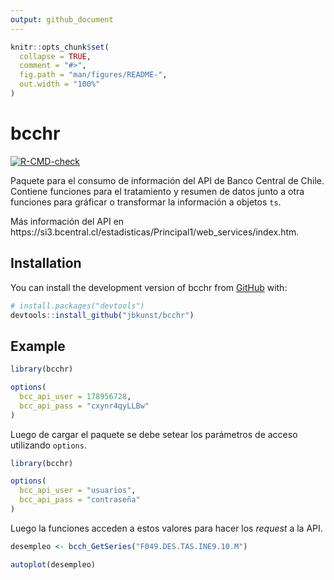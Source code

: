 ```yaml
---
output: github_document
---
```


<!-- README.md is generated from README.Rmd. Please edit that file -->

```r
knitr::opts_chunk$set(
  collapse = TRUE,
  comment = "#>",
  fig.path = "man/figures/README-",
  out.width = "100%"
)
```

# bcchr

<!-- badges: start -->
[![R-CMD-check](https://github.com/jbkunst/bcchr/actions/workflows/R-CMD-check.yaml/badge.svg)](https://github.com/jbkunst/bcchr/actions/workflows/R-CMD-check.yaml)
<!-- badges: end -->

Paquete para el consumo de información del API de Banco Central de Chile. Contiene
funciones para el tratamiento y resumen de datos junto a otra funciones para 
gráficar o transformar la información a objetos `ts`.

Más información del API en https://si3.bcentral.cl/estadisticas/Principal1/web_services/index.htm.

## Installation

You can install the development version of bcchr from [GitHub](https://github.com/) with:

```r
# install.packages("devtools")
devtools::install_github("jbkunst/bcchr")
```

## Example

```r
library(bcchr)

options(
  bcc_api_user = 178956728,
  bcc_api_pass = "cxynr4qyLLBw"
)
```

Luego de cargar el paquete se debe setear los parámetros de acceso utilizando
`options`.


```r
library(bcchr)

options(
  bcc_api_user = "usuarios",
  bcc_api_pass = "contraseña"
)
```

Luego la funciones acceden a estos valores para hacer los _request_ a la API.


```r
desempleo <- bcch_GetSeries("F049.DES.TAS.INE9.10.M")

autoplot(desempleo)
```


